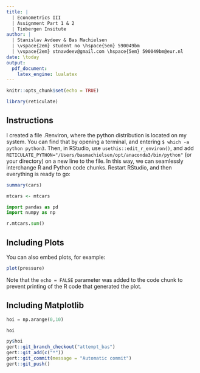 ```yaml
---
title: | 
  | Econometrics III
  | Assignment Part 1 & 2
  | Tinbergen Insitute
author: |
  | Stanislav Avdeev & Bas Machielsen
  | \vspace{2em} student no \hspace{5em} 590049bm
  | \vspace{2em} stnavdeev@gmail.com \hspace{5em} 590049bm@eur.nl
date: \today
output: 
  pdf_document: 
    latex_engine: lualatex
---
```


```r
knitr::opts_chunk$set(echo = TRUE)

library(reticulate)
```

## Instructions

I created a file .Renviron, where the python distribution is located on my system. You can find that by opening a terminal, and entering `$ which -a python python3`. Then, in RStudio, use `usethis::edit_r_environ()`, and add `RETICULATE_PYTHON="/Users/basmachielsen/opt/anaconda3/bin/python"` (or your directory) on a new line to the file. In this way, we can seamlessly interchange R and Python code chunks. Restart RStudio, and then everything is ready to go:

```r
summary(cars)

mtcars <- mtcars
```


```python
import pandas as pd
import numpy as np

r.mtcars.sum()
```


## Including Plots

You can also embed plots, for example:

```r
plot(pressure)
```

Note that the `echo = FALSE` parameter was added to the code chunk to prevent printing of the R code that generated the plot.

## Including Matplotlib

```python
hoi = np.arange(0,10)

hoi
```


```r
py$hoi
gert::git_branch_checkout("attempt_bas")
gert::git_add(c("*"))
gert::git_commit(message = "Automatic commit")
gert::git_push()
```
